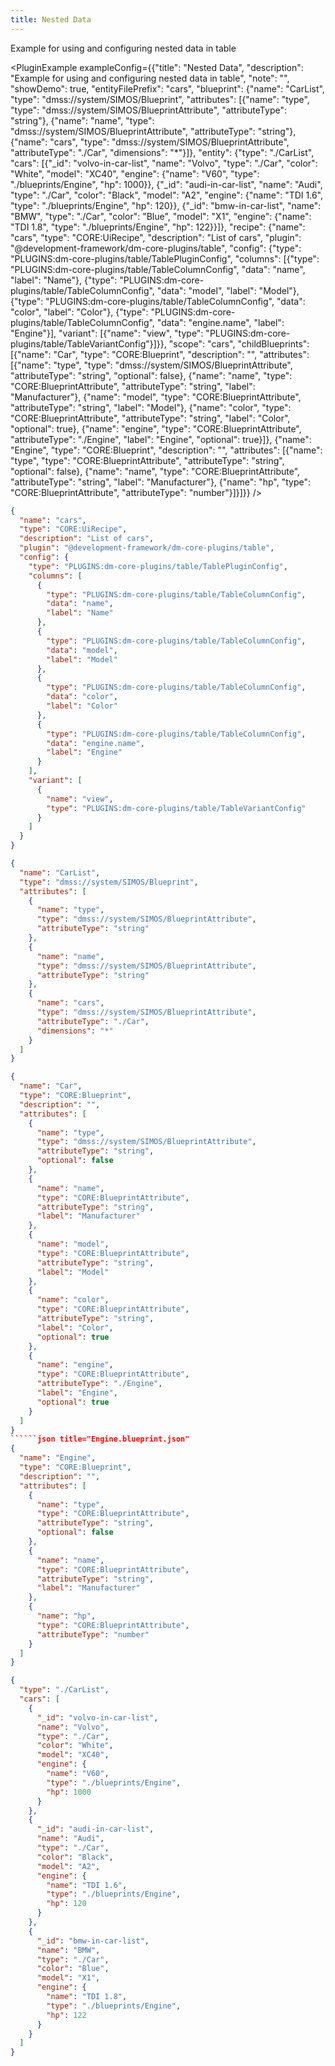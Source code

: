 ```yaml
---
title: Nested Data
---
```



Example for using and configuring nested data in table

<PluginExample exampleConfig={{"title": "Nested Data", "description": "Example for using and configuring nested data in table", "note": "", "showDemo": true, "entityFilePrefix": "cars", "blueprint": {"name": "CarList", "type": "dmss://system/SIMOS/Blueprint", "attributes": [{"name": "type", "type": "dmss://system/SIMOS/BlueprintAttribute", "attributeType": "string"}, {"name": "name", "type": "dmss://system/SIMOS/BlueprintAttribute", "attributeType": "string"}, {"name": "cars", "type": "dmss://system/SIMOS/BlueprintAttribute", "attributeType": "./Car", "dimensions": "*"}]}, "entity": {"type": "./CarList", "cars": [{"_id": "volvo-in-car-list", "name": "Volvo", "type": "./Car", "color": "White", "model": "XC40", "engine": {"name": "V60", "type": "./blueprints/Engine", "hp": 1000}}, {"_id": "audi-in-car-list", "name": "Audi", "type": "./Car", "color": "Black", "model": "A2", "engine": {"name": "TDI 1.6", "type": "./blueprints/Engine", "hp": 120}}, {"_id": "bmw-in-car-list", "name": "BMW", "type": "./Car", "color": "Blue", "model": "X1", "engine": {"name": "TDI 1.8", "type": "./blueprints/Engine", "hp": 122}}]}, "recipe": {"name": "cars", "type": "CORE:UiRecipe", "description": "List of cars", "plugin": "@development-framework/dm-core-plugins/table", "config": {"type": "PLUGINS:dm-core-plugins/table/TablePluginConfig", "columns": [{"type": "PLUGINS:dm-core-plugins/table/TableColumnConfig", "data": "name", "label": "Name"}, {"type": "PLUGINS:dm-core-plugins/table/TableColumnConfig", "data": "model", "label": "Model"}, {"type": "PLUGINS:dm-core-plugins/table/TableColumnConfig", "data": "color", "label": "Color"}, {"type": "PLUGINS:dm-core-plugins/table/TableColumnConfig", "data": "engine.name", "label": "Engine"}], "variant": [{"name": "view", "type": "PLUGINS:dm-core-plugins/table/TableVariantConfig"}]}}, "scope": "cars", "childBlueprints": [{"name": "Car", "type": "CORE:Blueprint", "description": "", "attributes": [{"name": "type", "type": "dmss://system/SIMOS/BlueprintAttribute", "attributeType": "string", "optional": false}, {"name": "name", "type": "CORE:BlueprintAttribute", "attributeType": "string", "label": "Manufacturer"}, {"name": "model", "type": "CORE:BlueprintAttribute", "attributeType": "string", "label": "Model"}, {"name": "color", "type": "CORE:BlueprintAttribute", "attributeType": "string", "label": "Color", "optional": true}, {"name": "engine", "type": "CORE:BlueprintAttribute", "attributeType": "./Engine", "label": "Engine", "optional": true}]}, {"name": "Engine", "type": "CORE:Blueprint", "description": "", "attributes": [{"name": "type", "type": "CORE:BlueprintAttribute", "attributeType": "string", "optional": false}, {"name": "name", "type": "CORE:BlueprintAttribute", "attributeType": "string", "label": "Manufacturer"}, {"name": "hp", "type": "CORE:BlueprintAttribute", "attributeType": "number"}]}]}} />


```json title="cars.recipe.json" 
{
  "name": "cars",
  "type": "CORE:UiRecipe",
  "description": "List of cars",
  "plugin": "@development-framework/dm-core-plugins/table",
  "config": {
    "type": "PLUGINS:dm-core-plugins/table/TablePluginConfig",
    "columns": [
      {
        "type": "PLUGINS:dm-core-plugins/table/TableColumnConfig",
        "data": "name",
        "label": "Name"
      },
      {
        "type": "PLUGINS:dm-core-plugins/table/TableColumnConfig",
        "data": "model",
        "label": "Model"
      },
      {
        "type": "PLUGINS:dm-core-plugins/table/TableColumnConfig",
        "data": "color",
        "label": "Color"
      },
      {
        "type": "PLUGINS:dm-core-plugins/table/TableColumnConfig",
        "data": "engine.name",
        "label": "Engine"
      }
    ],
    "variant": [
      {
        "name": "view",
        "type": "PLUGINS:dm-core-plugins/table/TableVariantConfig"
      }
    ]
  }
} 
```
```json title="CarList.blueprint.json" 
{
  "name": "CarList",
  "type": "dmss://system/SIMOS/Blueprint",
  "attributes": [
    {
      "name": "type",
      "type": "dmss://system/SIMOS/BlueprintAttribute",
      "attributeType": "string"
    },
    {
      "name": "name",
      "type": "dmss://system/SIMOS/BlueprintAttribute",
      "attributeType": "string"
    },
    {
      "name": "cars",
      "type": "dmss://system/SIMOS/BlueprintAttribute",
      "attributeType": "./Car",
      "dimensions": "*"
    }
  ]
} 
```
```json title="Car.blueprint.json" 
{
  "name": "Car",
  "type": "CORE:Blueprint",
  "description": "",
  "attributes": [
    {
      "name": "type",
      "type": "dmss://system/SIMOS/BlueprintAttribute",
      "attributeType": "string",
      "optional": false
    },
    {
      "name": "name",
      "type": "CORE:BlueprintAttribute",
      "attributeType": "string",
      "label": "Manufacturer"
    },
    {
      "name": "model",
      "type": "CORE:BlueprintAttribute",
      "attributeType": "string",
      "label": "Model"
    },
    {
      "name": "color",
      "type": "CORE:BlueprintAttribute",
      "attributeType": "string",
      "label": "Color",
      "optional": true
    },
    {
      "name": "engine",
      "type": "CORE:BlueprintAttribute",
      "attributeType": "./Engine",
      "label": "Engine",
      "optional": true
    }
  ]
} 
``````json title="Engine.blueprint.json" 
{
  "name": "Engine",
  "type": "CORE:Blueprint",
  "description": "",
  "attributes": [
    {
      "name": "type",
      "type": "CORE:BlueprintAttribute",
      "attributeType": "string",
      "optional": false
    },
    {
      "name": "name",
      "type": "CORE:BlueprintAttribute",
      "attributeType": "string",
      "label": "Manufacturer"
    },
    {
      "name": "hp",
      "type": "CORE:BlueprintAttribute",
      "attributeType": "number"
    }
  ]
} 
```
```json title="cars.entity.json" 
{
  "type": "./CarList",
  "cars": [
    {
      "_id": "volvo-in-car-list",
      "name": "Volvo",
      "type": "./Car",
      "color": "White",
      "model": "XC40",
      "engine": {
        "name": "V60",
        "type": "./blueprints/Engine",
        "hp": 1000
      }
    },
    {
      "_id": "audi-in-car-list",
      "name": "Audi",
      "type": "./Car",
      "color": "Black",
      "model": "A2",
      "engine": {
        "name": "TDI 1.6",
        "type": "./blueprints/Engine",
        "hp": 120
      }
    },
    {
      "_id": "bmw-in-car-list",
      "name": "BMW",
      "type": "./Car",
      "color": "Blue",
      "model": "X1",
      "engine": {
        "name": "TDI 1.8",
        "type": "./blueprints/Engine",
        "hp": 122
      }
    }
  ]
} 
```

